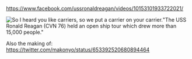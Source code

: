 https://www.facebook.com/ussronaldreagan/videos/10153101933722021/

[[File:Ussronaldakagi.jpg|thumb|So I heard you like carriers, so we put a carrier on your carrier.]]"The USS Ronald Reagan (CVN 76) held an open ship tour which drew more than 15,000 people."

Also the making of: https://twitter.com/makonyo/status/653392520680894464<ac_metadata title="USS Ronald Reagan and Akagi"> </ac_metadata>